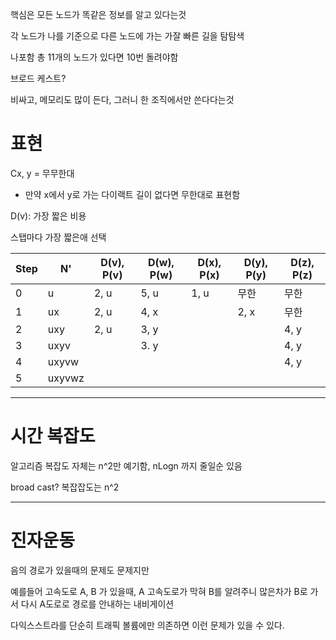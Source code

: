 핵심은 모든 노드가 똑같은 정보를 알고 있다는것

각 노드가 나를 기준으로 다른 노드에 가는 가잘 빠른 길을 탐탐색

나포함 총 11개의 노드가 있다면 10번 돌려야함

브로드 케스트?

비싸고, 메모리도 많이 든다, 그러니 한 조직에서만 쓴다다는것

# 표현
Cx, y = 무무한대
* 만약 x에서 y로 가는 다이랙트 길이 없다면 무한대로 표현함

D(v): 가장 짧은 비용

스탭마다 가장 짧은애 선택

| Step | N' | D(v), P(v) | D(w), P(w) | D(x), P(x) | D(y), P(y) | D(z), P(z) |
|------|----|------------|------------|------------|------------|------------|
|  0   |  u |    2, u    |    5, u    |    1, u    |     무한    |     무한    |
|  1   | ux |    2, u    |    4, x    |            |     2, x   |     무한    |
|  2   |uxy |    2, u    |    3, y    |            |            |     4, y   |
|  3   |uxyv|            |    3. y    |            |            |     4, y   |
|  4   |uxyvw|            |            |            |            |     4, y   |
|  5   |uxyvwz|            |            |            |            |            |



***

# 시간 복잡도
알고리즘 복잡도 자체는 n^2만 예기함, nLogn 까지 줄일순 있음

broad cast? 복잡잡도는 n^2

***

# 진자운동
음의 경로가 있을때의 문제도 문제지만

예를들어 고속도로 A, B 가 있을때, A 고속도로가 막혀 B를 알려주니 많은차가 B로 가서 다시 A도로로 경로를 안내하는 내비게이션


다익스스트라를 단순히 트래픽 볼륨에만 의존하면 이런 문제가 있을 수 있다.




